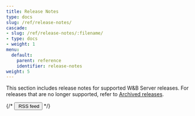 ```yaml
---
title: Release Notes
type: docs
slug: /ref/release-notes/
cascade:
- slug: /ref/release-notes/:filename/
- type: docs
- weight: 1
menu:
  default:
    parent: reference
    identifier: release-notes
weight: 5
---
```



This section includes release notes for supported W&B Server releases. For releases that are no longer supported, refer to [Archived releases](/ref/release-notes/archived/).

{/* <a href="/release-notes/index.xml"><button class="btn btn-primary mb-4 feedback--answer"><i class="fa-sharp fa-regular fa-square-rss" alt="RSS icon"></i>&nbsp;RSS feed</button></a> */}
